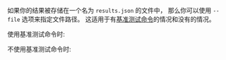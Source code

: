 
如果你的结果被存储在一个名为 `results.json` 的文件中，
那么你可以使用 `--file` 选项来指定文件路径。
这适用于有[基准测试命令][bencher run]的情况和没有的情况。

使用基准测试命令时:
<FileCmdExample />

不使用基准测试命令时:
<FileNoCmdExample />

[bencher run]: /zh/docs/explanation/bencher-run/#benchmark-command